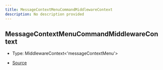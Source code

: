```yaml
---
title: MessageContextMenuCommandMiddlewareContext
description: No description provided
---
```


## MessageContextMenuCommandMiddlewareContext

- Type: MiddlewareContext\<'messageContextMenu'>

- [Source](https://github.com/underctrl-io/commandkit/blob/e7997746676c2b18be64230c918cb998973d18b5/packages/commandkit/src/app/commands/Context.ts#L76)